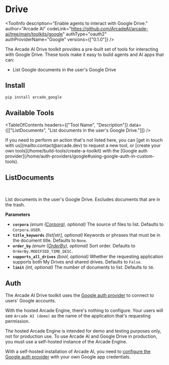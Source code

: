# Drive


<ToolInfo
  description="Enable agents to interact with Google Drive."
  author="Arcade AI"
  codeLink="https://github.com/ArcadeAI/arcade-ai/tree/main/toolkits/google"
  authType="oauth2"
  authProviderName="Google"
  versions={["0.1.0"]}
/>

<Badges repo="arcadeai/arcade_google" />

The Arcade AI Drive toolkit provides a pre-built set of tools for interacting with Google Drive. These tools make it easy to build agents and AI apps that can:

- List Google documents in the user's Google Drive

## Install

```bash
pip install arcade_google
```

## Available Tools

<TableOfContents
  headers={["Tool Name", "Description"]}
  data={[["ListDocuments", "List documents in the user's Google Drive."]]}
/>

<Tip>
  If you need to perform an action that's not listed here, you can [get in touch
  with us](mailto:contact@arcade.dev) to request a new tool, or [create your
  own tools](/home/build-tools/create-a-toolkit) with the [Google auth
  provider](/home/auth-providers/google#using-google-auth-in-custom-tools).
</Tip>

## ListDocuments

<br />
<TabbedCodeBlock
  tabs={[
    {
      label: "Call the Tool with User Authorization",
      content: {
        Python: [
          "/examples/integrations/toolkits/google/drive/list_documents_example_call_tool.py",
        ],
        JavaScript: ["Coming Soon"],
      },
    },
    {
      label: "Execute the Tool with OpenAI",
      content: {
        Python: [
          "/examples/integrations/toolkits/google/drive/list_documents_example_llm_oai.py",
        ],
        JavaScript: ["Coming Soon"],
      },
    },
  ]}
/>

List documents in the user's Google Drive. Excludes documents that are in the trash.

**Parameters**

- **`corpora`** _(enum ([Corpora](/toolkits/productivity/google/reference#corpora)), optional)_ The source of files to list. Defaults to `Corpora.USER`.
- **`title_keywords`** _(list[str], optional)_ Keywords or phrases that must be in the document title. Defaults to `None`.
- **`order_by`** _(enum ([OrderBy](/toolkits/productivity/google/reference#orderby)), optional)_ Sort order. Defaults to `OrderBy.MODIFIED_TIME_DESC`.
- **`supports_all_drives`** _(bool, optional)_ Whether the requesting application supports both My Drives and shared drives. Defaults to `False`.
- **`limit`** _(int, optional)_ The number of documents to list. Defaults to `50`.

## Auth

The Arcade AI Drive toolkit uses the [Google auth provider](/home/auth-providers/google) to connect to users' Google accounts.

With the hosted Arcade Engine, there's nothing to configure. Your users will see `Arcade AI (demo)` as the name of the application that's requesting permission.

<Warning type="warning" emoji="⚠️">
  The hosted Arcade Engine is intended for demo and testing purposes only, not
  for production use. To use Arcade AI and Google Drive in production, you must
  use a self-hosted instance of the Arcade Engine.
</Warning>

With a self-hosted installation of Arcade AI, you need to [configure the Google auth provider](/home/auth-providers/google#configuring-google-auth) with your own Google app credentials.
